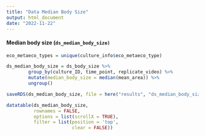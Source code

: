 ```yaml
---
title: "Data Median Body Size"
output: html_document
date: "2022-11-22"
---
```


#### Median body size (`ds_median_body_size)`

```r
eco_metaeco_types = unique(culture_info$eco_metaeco_type)

ds_median_body_size = ds_body_size %>%
        group_by(culture_ID, time_point, replicate_video) %>%
        mutate(median_body_size = median(mean_area)) %>%
        ungroup()
```

```r
saveRDS(ds_median_body_size, file = here("results", "ds_median_body_size.RData"))
```

```r
datatable(ds_median_body_size,
          rownames = FALSE,
          options = list(scrollX = TRUE),
          filter = list(position = 'top', 
                        clear = FALSE))
```